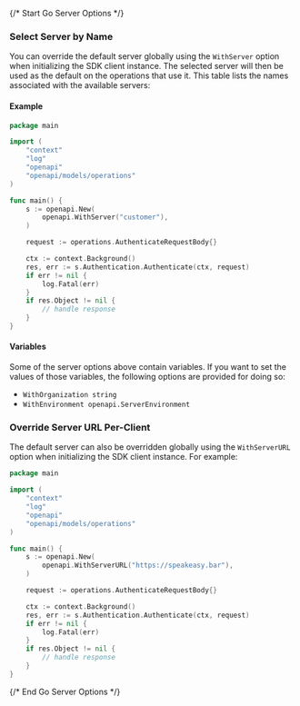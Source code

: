 {/* Start Go Server Options */}
### Select Server by Name

You can override the default server globally using the `WithServer` option when initializing the SDK client instance. The selected server will then be used as the default on the operations that use it. This table lists the names associated with the available servers:



#### Example

```go
package main

import (
	"context"
	"log"
	"openapi"
	"openapi/models/operations"
)

func main() {
	s := openapi.New(
		openapi.WithServer("customer"),
	)

	request := operations.AuthenticateRequestBody{}

	ctx := context.Background()
	res, err := s.Authentication.Authenticate(ctx, request)
	if err != nil {
		log.Fatal(err)
	}
	if res.Object != nil {
		// handle response
	}
}

```

#### Variables

Some of the server options above contain variables. If you want to set the values of those variables, the following options are provided for doing so:
 * `WithOrganization string`
 * `WithEnvironment openapi.ServerEnvironment`

### Override Server URL Per-Client

The default server can also be overridden globally using the `WithServerURL` option when initializing the SDK client instance. For example:
```go
package main

import (
	"context"
	"log"
	"openapi"
	"openapi/models/operations"
)

func main() {
	s := openapi.New(
		openapi.WithServerURL("https://speakeasy.bar"),
	)

	request := operations.AuthenticateRequestBody{}

	ctx := context.Background()
	res, err := s.Authentication.Authenticate(ctx, request)
	if err != nil {
		log.Fatal(err)
	}
	if res.Object != nil {
		// handle response
	}
}

```
{/* End Go Server Options */}
